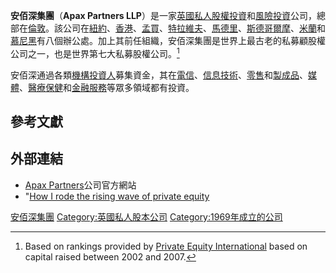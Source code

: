{{Infobox company
| name   =  Apax Partners
| logo   =  [[File:Apax_logo.png|200px]]
| type   =  [[私人公司|私人公司]]，[[有限責任合夥|LLP]]
| foundation     =  1969年
| location       =  [[英國|英國]]，[[倫敦|倫敦]]
| industry       =  [[私人股權投資|私人股權投資]]<br />[[風險投資|風險投資]]
| products       =  [[投資|投資]]<br />[[私募股權基金|私募股權基金]]
| key_people     =  Martin Halusa, CEO
| assets         =  $200億
| homepage       =  [http://www.apax.com/ www.apax.com]
| num_employees  =  100+
}}

'''安佰深集團'''（'''Apax Partners LLP'''）是一家[[英國|英國]][[私人股權投資|私人股權投資]]和[[風險投資|風險投資]]公司，總部在[[倫敦|倫敦]]。該公司在[[紐約|紐約]]、[[香港|香港]]、[[孟買|孟買]]、[[特拉維夫|特拉維夫]]、[[馬德里|馬德里]]、[[斯德哥爾摩|斯德哥爾摩]]、[[米蘭|米蘭]]和[[慕尼黑|慕尼黑]]有八個辦公處。加上其前任組織，安佰深集團是世界上最古老的私募顧股權公司之一，也是世界第七大私募股權公司。<ref>Based on rankings provided by [http://www.prnewswire.co.uk/cgi/news/release?id=196487 Private Equity International] {{Wayback|url=http://www.prnewswire.co.uk/cgi/news/release?id=196487 |date=20120426110605 }} based on capital raised between 2002 and 2007.</ref>

安佰深通過各類[[機構投資人|機構投資人]]募集資金，其在[[電信|電信]]、[[信息技術|信息技術]]、[[零售|零售]]和[[製成品|製成品]]、[[大眾傳媒|媒體]]、[[醫療保健|醫療保健]]和[[金融服務|金融服務]]等眾多領域都有投資。

==參考文獻==
{{Reflist}}

==外部連結==
* [http://www.apax.com/ Apax Partners]{{Wayback|url=http://www.apax.com/ |date=20140228180752 }}公司官方網站
*"[http://business.timesonline.co.uk/tol/business/industry_sectors/banking_and_finance/article2799424.ece How I rode the rising wave of private equity]{{Wayback|url=http://business.timesonline.co.uk/tol/business/industry_sectors/banking_and_finance/article2799424.ece |date=20110612054242 }}

[[Category:安佰深集團|]]
[[Category:英國私人股本公司|Category:英國私人股本公司]]
[[Category:1969年成立的公司|Category:1969年成立的公司]]